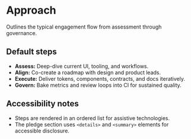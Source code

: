 
<Meta of={ApproachStories} />

# Approach

Outlines the typical engagement flow from assessment through governance.

## Default steps

- **Assess:** Deep-dive current UI, tooling, and workflows.
- **Align:** Co-create a roadmap with design and product leads.
- **Execute:** Deliver tokens, components, contracts, and docs iteratively.
- **Govern:** Bake metrics and review loops into CI for sustained quality.

## Accessibility notes

- Steps are rendered in an ordered list for assistive technologies.
- The pledge section uses `<details>` and `<summary>` elements for accessible disclosure.

<Canvas>
    <Story of={ApproachStories.Default} />
</Canvas>

<Canvas>
    <Story of={ApproachStories.CustomSteps} />
</Canvas>

<ArgTypes of={Approach} />
